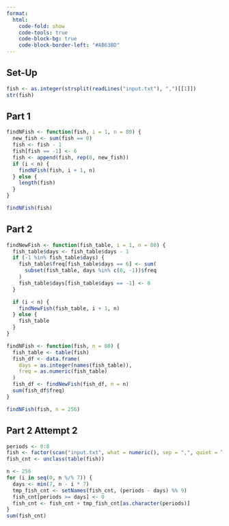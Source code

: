 ```yaml
---
format:
  html:
    code-fold: show
    code-tools: true
    code-block-bg: true
    code-block-border-left: "#AB63BD"
---
```


## Set-Up

```r
fish <- as.integer(strsplit(readLines("input.txt"), ",")[[1]])
str(fish)
```

## Part 1

```r
findNFish <- function(fish, i = 1, n = 80) {
  new_fish <- sum(fish == 0)
  fish <- fish - 1
  fish[fish == -1] <- 6
  fish <- append(fish, rep(8, new_fish))
  if (i < n) {
    findNFish(fish, i + 1, n)
  } else {
    length(fish)
  }
}

findNFish(fish)
```

## Part 2

```r
findNewFish <- function(fish_table, i = 1, n = 80) {
  fish_table$days <- fish_table$days - 1
  if (-1 %in% fish_table$days) {
    fish_table$freq[fish_table$days == 6] <- sum(
      subset(fish_table, days %in% c(6, -1))$freq
    )
    fish_table$days[fish_table$days == -1] <- 8
  }

  if (i < n) {
    findNewFish(fish_table, i + 1, n)
  } else {
    fish_table
  }
}

findNFish <- function(fish, n = 80) {
  fish_table <- table(fish)
  fish_df <- data.frame(
    days = as.integer(names(fish_table)),
    freq = as.numeric(fish_table)
  )
  fish_df <- findNewFish(fish_df, n = n)
  sum(fish_df$freq)
}

findNFish(fish, n = 256)
```

## Part 2 Attempt 2

```r
periods <- 0:8
fish <- factor(scan("input.txt", what = numeric(), sep = ",", quiet = TRUE), periods)
fish_cnt <- unclass(table(fish))

n <- 256
for (i in seq(0, n %/% 7)) {
  days <- min(7, n - i * 7)
  tmp_fish_cnt <- setNames(fish_cnt, (periods - days) %% 9)
  fish_cnt[periods >= days] <- 0
  fish_cnt <- fish_cnt + tmp_fish_cnt[as.character(periods)]
}
sum(fish_cnt)
```

